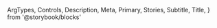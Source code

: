   ArgTypes,
  Controls,
  Description,
  Meta,
  Primary,
  Stories,
  Subtitle,
  Title,
} from '@storybook/blocks'


<Meta of={InputTextStories} />

<Title />

<Subtitle />

<Description />

---

## Props

On top of all the props, attributes and event handler you can set on a
`<input />` element, the component accepts the following props:

<ArgTypes />

<Stories includePrimary={false} title="Text inputs" />

## Playground

<Primary />

<Controls />
